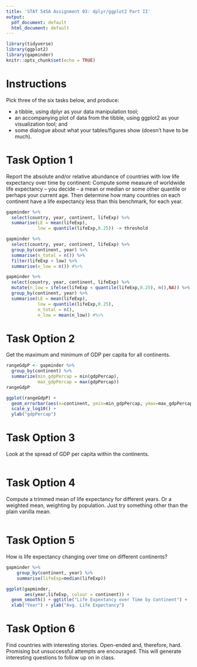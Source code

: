```yaml
---
title: 'STAT 545A Assignment 03: dplyr/ggplot2 Part II'
output:
  pdf_document: default
  html_document: default
---
```

```r
library(tidyverse)
library(ggplot2)
library(gapminder)
knitr::opts_chunk$set(echo = TRUE)
```

# Instructions
Pick three of the six tasks below, and produce:

- a tibble, using dplyr as your data manipulation tool;
- an accompanying plot of data from the tibble, using ggplot2 as your visualization tool; and
- some dialogue about what your tables/figures show (doesn’t have to be much).


# Task Option 1
Report the absolute and/or relative abundance of countries with low life expectancy over time by continent: Compute some measure of worldwide life expectancy – you decide – a mean or median or some other quantile or perhaps your current age. Then determine how many countries on each continent have a life expectancy less than this benchmark, for each year.

```r
gapminder %>%
  select(country, year, continent, lifeExp) %>%
  summarise(LE = mean(lifeExp),
            low = quantile(lifeExp,0.25)) -> threshold

gapminder %>%
  select(country, year, continent, lifeExp) %>%
  group_by(continent, year) %>%
  summarise(n_total = n()) %>%
  filter(lifeExp < low) %>%
  summarise(n_low = n()) #%>%
```





```r
gapminder %>%
  select(country, year, continent, lifeExp) %>%
  mutate(n_low = ifelse(lifeExp < quantile(lifeExp,0.25), n(),NA)) %>%
  group_by(continent, year) %>%
  summarise(LE = mean(lifeExp),
            low = quantile(lifeExp,0.25),
            n_total = n(),
            n_low = mean(n_low)) #%>%


```

# Task Option 2
Get the maximum and minimum of GDP per capita for all continents.

```r
rangeGdpP <- gapminder %>% 
  group_by(continent) %>% 
  summarize(min_gdpPercap = min(gdpPercap),
            max_gdpPercap = max(gdpPercap))
rangeGdpP
```

```r
ggplot(rangeGdpP) + 
  geom_errorbar(aes(x=continent, ymin=min_gdpPercap, ymax=max_gdpPercap, color=continent, width=.5))  + 
  scale_y_log10() + 
  ylab("gdpPercap")
```




# Task Option 3
Look at the spread of GDP per capita within the continents.
```r

```

# Task Option 4
Compute a trimmed mean of life expectancy for different years. Or a weighted mean, weighting by population. Just try something other than the plain vanilla mean.
```r

```

# Task Option 5
How is life expectancy changing over time on different continents?
```r
gapminder %>%
    group_by(continent, year) %>%
    summarise(lifeExp=median(lifeExp)) 
```




```r
ggplot(gapminder, 
       aes(year,lifeExp, colour = continent)) + 
  geom_smooth() + ggtitle("Life Expextancy over Time by Continent") +
  xlab("Year") + ylab("Avg. Life Expectancy") 
```

# Task Option 6
Find countries with interesting stories. Open-ended and, therefore, hard. Promising but unsuccessful attempts are encouraged. This will generate interesting questions to follow up on in class.
```r

```


